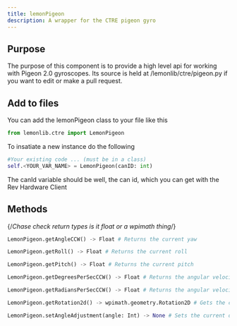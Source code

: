 ```yaml
---
title: lemonPigeon
description: A wrapper for the CTRE pigeon gyro
---
```


## Purpose
The purpose of this component is to provide a high level api for working with Pigeon 2.0 gyroscopes. Its source is held at /lemonlib/ctre/pigeon.py if you want to edit or make a pull request.

## Add to files
You can add the lemonPigeon class to your file like this
```py
from lemonlib.ctre import LemonPigeon
```
To insatiate a new instance do the following

```py
#Your existing code ... (must be in a class)
self.<YOUR_VAR_NAME> = LemonPigeon(canID: int)
```
The canId variable should be well, the can id, which you can get with the Rev Hardware Client

## Methods

{/*Chase check return types is it float or a wpimath thing*/}
```py
LemonPigeon.getAngleCCW() -> Float # Returns the current yaw 

LemonPigeon.getRoll() -> Float # Returns the current roll 

LemonPigeon.getPitch() -> Float # Returns the current pitch 

LemonPigeon.getDegreesPerSecCCW() -> Float # Returns the angular velocity in degrees 

LemonPigeon.getRadiansPerSecCCW() -> Float # Returns the angular velocity in radians 

LemonPigeon.getRotation2d() -> wpimath.geometry.Rotation2D # Gets the current heading of the robot, note it does not wrap around so after 360 is 361 not zero

LemonPigeon.setAngleAdjustment(angle: Int) -> None # Sets the current offset, so if you want to set the current direction to zero you could do setAngleAdjustment(0)
